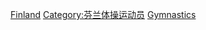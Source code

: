 [[Category:各國奧運體操運動員|Finland]]
[[Category:芬兰体操运动员|Category:芬兰体操运动员]]
[[Category:芬兰夏季奥运运动员|Gymnastics]]